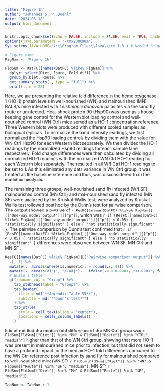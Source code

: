 ```yaml
---
title: "Figure 1h"
author: "Johannes S. P. Doehl"
date: "2024-06-18"
output: html_document
---
```


~~~{=comment}
# Setup
~~~
```r
knitr::opts_chunk$set(echo = FALSE, include = FALSE, eval = TRUE, cache = TRUE, dev = "png", warning = FALSE, message = FALSE, fig.pos = "H", out.extra = "")
options(java.parameters = "-Xmx200000m")
Sys.setenv(JAVA_HOME='C:\\Program Files\\Java\\jre-1.8') # Needed to get around loading error of rJava
```

```r
# Figure name
FigNam <- "Figure 1h"

FldSum <- DatFC[[names(DatFC) %like% FigNam]] %>% 
  dplyr::select(Diet, Route, Fold_diff) %>%
  group_by(Diet, Route) %>% 
  get_summary_stats(., type = "full") %>% 
  print(., n = 28)
```

Here, we are presenting the relative fold difference in the heme oxygenase-1 (HO-1) protein levels in well-nourished (WN) and malnourished (MN) BALB/s mice infected with *Leishmania donovani* parasites via the sand fly route or uninfected. Heat-shock protein 90 (Hsp90) was used as a house-keeping gene control for the Western blot loading control and well-nourished control (WN Ctrl) mice served as a HO-1 concentration reference. Three Western blots were produced with different pooled samples as biological replicas. To normalize the band intensity readings, we first normalized the Hsp90 loading controls by dividing them with the value for WN Ctrl Hsp90 for each Western blot separately. We then divided the HO-1 readings by the normalized Hsp90 readings for each sample lane, respectively. Fold change differences were then calculated by dividing all normalized HO-1 readings with the normalized WN Ctrl HO-1 reading for each Western blot separately. The resulted in all WN Ctrl HO-1 readings to be set to 1. As this eliminated any data variance in WN Ctrl group, it was treated as the baseline reference and thus, was disconsidered from the statistical analysis.

The remaining three groups, well-nourished sand fly infected (WN SF), malnourished control (MN Ctrl) and mal-nourished sand fly infected (MN SF) were analyzed by the Kruskal-Wallis test, were analyzed by Kruskal-Wallis test followed post hoc by the Dunn's test for pairwise comparison. The output showed a p-value of `r ResFC[[names(DatFC) %like% FigNam]][["One-way model output"]][["p"]]`, which was `r if (ResFC[[names(DatFC) %like% FigNam]][["One-way model output"]][["p"]] < 0.05) { "statistically significant" } else { "not statistically significant" }`. The pairwise comparison by Dunn's test confirmed that `r if (ResFC[[names(DatFC) %like% FigNam]][["One-way model output"]][["p"]] < 0.05) { "statistically significant" } else { "no statistically significant" }` differences were observed between WN SF, MN Ctrl and MN SF .

```r
ResFC[[names(DatFC) %like% FigNam]][["Pairwise comparison output"]] %>%
  .[,-1] %>%
  mutate(., across(where(is.numeric), ~ round(.x, 4))) %>%
  mutate(., across(c("p", "p.adj"), ~ ifelse(.x < 0.0001, "<0.0001", format(.x, scientific = FALSE)))) %>%
  # Build a table
  gt(rowname_col = "Group") %>%
    tab_stubhead(label = "Groups") %>%
    tab_header(
      title = md("**Appendix Table 55**"),
      subtitle = md("**Dunn's test**")
    ) %>%
    tab_style(
      style = cell_text(align = "center"),
      locations = cells_column_labels()
    )
```

It is of not that the median fold difference of the MN Ctrl group was `r FldSum[FldSum[["Diet"]] %in% "MN" & FldSum[["Route"]] %in% "CTRL", "median"]` higher than that of the WN Ctrl group, showing that more HO-1 was present in malnourished mice prior to infection, but that did not seem to have a profound impact on the median HO-1 fold differences compared to the WN Ctrl reference post infection by sand fly for malnourished compared to well-nourished mice(WN SF: `r FldSum[FldSum[["Diet"]] %in% "WN" & FldSum[["Route"]] %in% "SF", "median"]`, MN SF: `r FldSum[FldSum[["Diet"]] %in% "MN" & FldSum[["Route"]] %in% "SF", "median"]`).

```r
TabNum <- TabNum + 1
```
